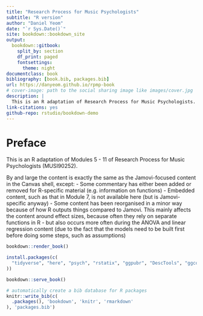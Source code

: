 ```yaml
--- 
title: "Research Process for Music Psychologists"
subtitle: "R version"
author: "Daniel Yeom"
date: "`r Sys.Date()`"
site: bookdown::bookdown_site
output: 
  bookdown::gitbook:
    split_by: section
    df_print: paged
    fontsettings:
      theme: night
documentclass: book
bibliography: [book.bib, packages.bib]
url: https://danyeom.github.io/rpmp-book
# cover-image: path to the social sharing image like images/cover.jpg
description: |
  This is an R adaptation of Research Process for Music Psychologists.
link-citations: yes
github-repo: rstudio/bookdown-demo
---
```



# Preface

This is an R adaptation of Modules 5 - 11 of Research Process for Music Psychologists (MUSI90252). 

By and large the content is exactly the same as the Jamovi-focused content in the Canvas shell, except:
- Some commentary has either been added or removed for R-specific material (e.g. information on functions)
- Embedded content, such as that in Module 7, is not available here (but is Jamovi-specific anyway)
- Some content has been reorganised in a minor way because of how R outputs things compared to Jamovi. This mainly affects the content around effect sizes, because often they rely on separate functions in R - but also occurs more often during the ANOVA and linear regression content (due to the fact that the models need to be built first before doing some steps, such as assumptions)



```r
bookdown::render_book()
```
```r
install.packages(c(
  "tidyverse", "here", "psych", "rstatix", "ggpubr", "DescTools", "ggcorrplot", "afex", "emmeans", "effectsize"
))
```


```r
bookdown::serve_book()
```


```r
# automatically create a bib database for R packages
knitr::write_bib(c(
  .packages(), 'bookdown', 'knitr', 'rmarkdown'
), 'packages.bib')
```
